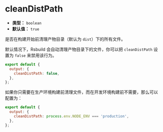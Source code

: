# cleanDistPath

- **类型：** `boolean`
- **默认值：** `true`

是否在构建开始前清理产物目录（默认为 `dist`）下的所有文件。

默认情况下，Rsbuild 会自动清理产物目录下的文件，你可以把 `cleanDistPath` 设置为 `false` 来禁用该行为。

```js
export default {
  output: {
    cleanDistPath: false,
  },
};
```

如果你只需要在生产环境构建前清理文件，而在开发环境构建前不需要，那么可以配置为：

```js
export default {
  output: {
    cleanDistPath: process.env.NODE_ENV === 'production',
  },
};
```
